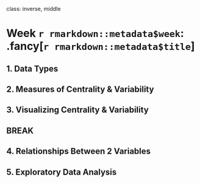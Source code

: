 
class: inverse, middle

# Week `r rmarkdown::metadata$week`: .fancy[`r rmarkdown::metadata$title`]

## 1. Data Types
## 2. Measures of Centrality & Variability
## 3. Visualizing Centrality & Variability

## BREAK

## 4. Relationships Between 2 Variables
## 5. Exploratory Data Analysis
